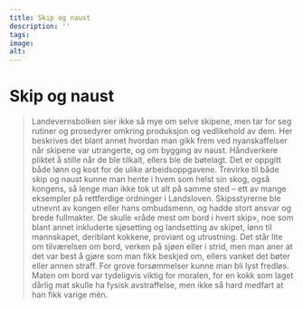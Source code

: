 ```yaml
---
title: Skip og naust
description: ''
tags:
image: 
alt: 
---
```



# Skip og naust

<Blockquote
    quote='«Alle håndverkere innen fjerdingsfylket skal tilkalles, og om det trengs, skal det også kalles inn utenfra»'
    footer='Landevernsbolken, kapittel 2' />

Landevernsbolken sier ikke så mye om selve skipene, men tar for seg rutiner og prosedyrer omkring produksjon og vedlikehold av dem. Her beskrives det blant annet hvordan man gikk frem ved nyanskaffelser når skipene var utrangerte, og om bygging av naust. Håndverkere pliktet å stille når de ble tilkalt, ellers ble de bøtelagt. Det er oppgitt både lønn og kost for de ulike arbeidsoppgavene. Trevirke til både skip og naust kunne man hente i hvem som helst sin skog, også kongens, så lenge man ikke tok ut alt på samme sted – ett av mange eksempler på rettferdige ordninger i Landsloven. Skipsstyrerne ble utnevnt av kongen eller hans ombudsmenn, og hadde stort ansvar og brede fullmakter. De skulle «råde mest om bord i hvert skip», noe som blant annet inkluderte sjøsetting og landsetting av skipet, lønn til mannskapet, deriblant kokkene, proviant og utrustning. Det står lite om tilværelsen om bord, verken på sjøen eller i strid, men man aner at det var best å gjøre som man fikk beskjed om, ellers vanket det bøter eller annen straff. For grove forsømmelser kunne man bli lyst fredløs. Maten om bord var tydeligvis viktig for moralen, for en kokk som laget dårlig mat skulle ha fysisk avstraffelse, men ikke så hard medfart at han fikk varige mén.
